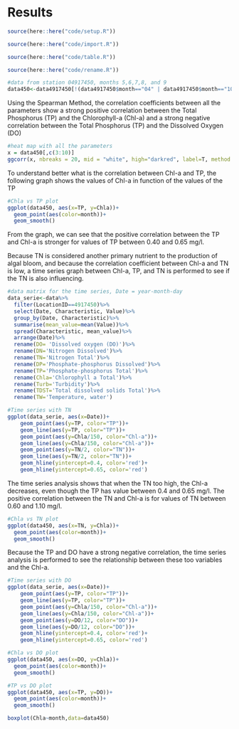 # Results

```r
source(here::here("code/setup.R"))
```

```r
source(here::here("code/import.R"))
```

```r
source(here::here("code/table.R"))
```

```r
source(here::here("code/rename.R"))
```

```r
#data from station 04917450, months 5,6,7,8, and 9
data450<-data4917450[!(data4917450$month=="04" | data4917450$month=="10" | data4917450$month=="11"),]
```
Using the Spearman Method, the correlation coefficients between all the parameters show a strong positive correlation between the Total Phosphorus (TP) and the Chlorophyll-a (Chl-a) and a strong negative correlation between the Total Phosphorus (TP) and the Dissolved Oxygen (DO)
```r
#heat map with all the parameters
x = data450[,c(3:10)]
ggcorr(x, nbreaks = 20, mid = "white", high="darkred", label=T, method = c('pairwise','spearman'))
```
To understand better what is the correlation between Chl-a and TP, the following graph shows the values of Chl-a in function of the values of the TP
```r
#Chla vs TP plot
ggplot(data450, aes(x=TP, y=Chla))+
  geom_point(aes(color=month))+
  geom_smooth()
```
From the graph, we can see that the positive correlation between the TP and Chl-a is stronger for values of TP between 0.40 and 0.65 mg/l.

Because TN is considered another primary nutrient to the production of algal bloom, and because the correlation coefficient between Chl-a and TN is low, a time series graph between Chl-a, TP, and TN is performed to see if the TN  is also influencing.

```r
#data matrix for the time series, Date = year-month-day
data_serie<-data%>%
  filter(LocationID==4917450)%>%
  select(Date, Characteristic, Value)%>%
  group_by(Date, Characteristic)%>%
  summarise(mean_value=mean(Value))%>%
  spread(Characteristic, mean_value)%>%
  arrange(Date)%>%
  rename(DO= 'Dissolved oxygen (DO)')%>%
  rename(DN='Nitrogen Dissolved')%>%
  rename(TN='Nitrogen Total')%>%
  rename(DP='Phosphate-phosphorus Dissolved')%>%
  rename(TP='Phosphate-phosphorus Total')%>%
  rename(Chla='Chlorophyll a Total')%>%
  rename(Turb='Turbidity')%>%
  rename(TDST='Total dissolved solids Total')%>%
  rename(TW='Temperature, water')
```

```r
#Time series with TN
ggplot(data_serie, aes(x=Date))+
    geom_point(aes(y=TP, color="TP"))+
    geom_line(aes(y=TP, color="TP"))+
    geom_point(aes(y=Chla/150, color="Chl-a"))+
    geom_line(aes(y=Chla/150, color="Chl-a"))+
    geom_point(aes(y=TN/2, color="TN"))+
    geom_line(aes(y=TN/2, color="TN"))+
    geom_hline(yintercept=0.4, color='red')+
    geom_hline(yintercept=0.65, color='red')
```
The time series analysis shows that when the TN too high, the Chl-a decreases, even though the TP has value between 0.4 and 0.65 mg/l.
The positive correlation between the TN and Chl-a is for values of TN between 0.60 and 1.10 mg/l. 
```r
#Chla vs TN plot
ggplot(data450, aes(x=TN, y=Chla))+
  geom_point(aes(color=month))+
  geom_smooth()
```
Because the TP and DO have a strong negative correlation, the time series analysis is performed to see the relationship between these too variables and the Chl-a.

```r
#Time series with DO
ggplot(data_serie, aes(x=Date))+
    geom_point(aes(y=TP, color="TP"))+
    geom_line(aes(y=TP, color="TP"))+
    geom_point(aes(y=Chla/150, color="Chl-a"))+
    geom_line(aes(y=Chla/150, color="Chl-a"))+
    geom_point(aes(y=DO/12, color="DO"))+
    geom_line(aes(y=DO/12, color="DO"))+
    geom_hline(yintercept=0.4, color='red')+
    geom_hline(yintercept=0.65, color='red')
```
```r
#Chla vs DO plot
ggplot(data450, aes(x=DO, y=Chla))+
  geom_point(aes(color=month))+
  geom_smooth()
```
```r
#TP vs DO plot
ggplot(data450, aes(x=TP, y=DO))+
  geom_point(aes(color=month))+
  geom_smooth()
```

```r
boxplot(Chla~month,data=data450)
```

